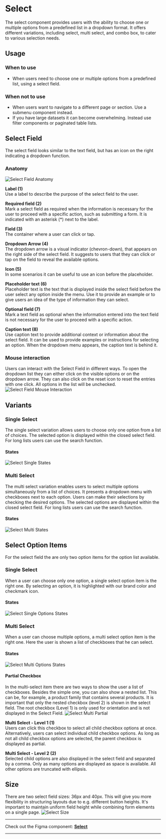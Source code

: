 

<Meta title="Components/Select/Usage" />


# Select
The select component provides users with the ability to choose one or multiple options from a predefined list in a dropdown format. It offers different variations, including select, multi select, and combo box, to cater to various selection needs.

## Usage

### When to use
- When users need to choose one or multiple options from a predefined list, using a select field.

### When not to use
- When users want to navigate to a different page or section. Use a submenu component instead.
- If you have large datasets it can become overwhelming. Instead use filter components or paginated table lists.

## Select Field
The select field looks similar to the text field, but has an icon on the right indicating a dropdown function.

### Anatomy
<img src={SelectFieldAnatomy} alt="Select Field Anatomy" />

**Label (1)**\
Use a label to describe the purpose of the select field to the user.


**Required field (2)**\
Mark a select field as required when the information is necessary for the user to proceed with a specific action, such as submitting a form. It is indicated with an asterisk (*) next to the label.


**Field (3)**\
The container where a user can click or tap.


 **Dropdown Arrow (4)**\
The dropdown arrow is a visual indicator (chevron-down), that appears on the right side of the select field. It suggests to users that they can click or tap on the field to reveal the available options. 


**Icon (5)**\
In some scenarios it can be useful to use an icon before the placeholder.


**Placeholder text (6)**\
Placeholder text is the text that is displayed inside the select field before the user select any option inside the menu. Use it to provide an example or to give users an idea of the type of information they can select.


**Optional field (7)**\
Mark a text field as optional when the information entered into the text field is not necessary for the user to proceed with a specific action.


**Caption text (8)**\
Use caption text to provide additional context or information about the select field. It can be used to provide examples or instructions for selecting an option. When the dropdown menu appears, the caption text is behind it.


### Mouse interaction
Users can interact with the Select Field in different ways. To open the dropdown list they can either click on the visible options or on the dropdown arrow. They can also click on the reset icon to reset the entries with one click. All options in the list will be unchecked.
<img src={SelectFieldMouseInteraction} alt="Select Field Mouse Interaction" />

## Variants

### Single Select
The single select variation allows users to choose only one option from a list of choices. The selected option is displayed within the closed select field. For long lists users can use the search function.

#### States
<img src={SelectSingleStates} alt="Select Single States" />

### Multi Select
The multi select variation enables users to select multiple options simultaneously from a list of choices. It presents a dropdown menu with checkboxes next to each option. Users can make their selections by checking the desired options. The selected options are displayed within the closed select field. For long lists users can use the search function.

#### States
<img src={SelectMultiStates} alt="Select Multi States" />

## Select Option Items
For the select field the are only two option items for the option list available.

### Single Select
When a user can choose only one option, a single select option item is the right one. By selecting an option, it is highlighted with our brand color and checkmark icon.

#### States
<img src={SelectSingleOptionsStates} alt="Select Single Options States" />

### Multi Select
When a user can choose multiple options, a multi select option item is the right one. Here the user is shown a list of checkboxes that he can select.

#### States
<img src={SelectMultiOptionsStates} alt="Select Multi Options States" />

#### Partial Checkbox
In the multi-select item there are two ways to show the user a list of checkboxes. Besides the simple one, you can also show a nested list. This can be, for example, a product family that contains several products. It is important that only the nested checkbox (level 2) is shown in the select field. The root checkbox (Level 1) is only used for orientation and is not displayed in the Select Field.
<img src={SelectMultiPartial} alt="Select Multi Partial" />

**Multi Select - Level 1 (1)**\
Users can click this checkbox to select all child checkbox options at once. Alternatively, users can select individual child checkbox options. As long as not all child checkbox options are selected, the parent checkbox is displayed as partial.


**Multi Select - Level 2 (2)**\
Selected child options are also displayed in the select field and separated by a comma. Only as many options are displayed as space is available. All other options are truncated with ellipsis.

## Size
There are two select field sizes: 36px and 40px. This will give you more flexibility in structuring layouts due to e.g. different button heights. It's important to maintain uniform field height while combining form elements on a single page.
<img src={SelectSizes} alt="Select Size" />


***
Check out the Figma component: **[Select](https://www.figma.com/file/zPvPwPgb4EsYFXKC2nhzSG/Infineon-DDS-%7C-Main?type=design&node-id=14251-8194&mode=design&t=UQ0Dm7ueLiXMURK1-4)**
***